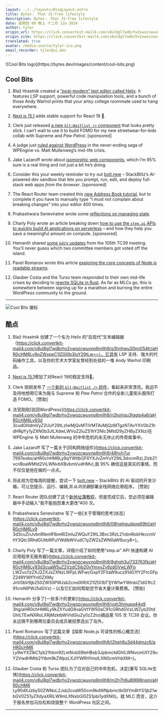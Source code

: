 ```yaml
---
layout: ../../layouts/BlogLayout.astro
title: Bytes： That JS-free lifestyle
description: Bytes： That JS-free lifestyle
date: 星期四 08 晚上 十二月 12o 2024
author: tyler
origin_url: https://click.convertkit-mail4.com/v8ul8gl7wdbrhv2vwozcwuvnp6mllh9/owhkhwur0nn0vgtv/aHR0cHM6Ly9ieXRlcy5kZXYvYXJjaGl2ZXMvMzUw
origin_site: https://click.convertkit-mail4.com/v8ul8gl7wdbrhv2vwozcwuvnp6mllh9/owhkhwur0nn0vgtv/aHR0cHM6Ly9ieXRlcy5kZXYvYXJjaGl2ZXMvMzUw
translated: true
avatar: /media-source/tyler-ico.png
email_recorder: tyler@ui.dev
---
```



<Reference client:only="react" title="Bytes： That JS-free lifestyle" url="https://click.convertkit-mail4.com/v8ul8gl7wdbrhv2vwozcwuvnp6mllh9/owhkhwur0nn0vgtv/aHR0cHM6Ly9ieXRlcy5kZXYvYXJjaGl2ZXMvMzUw" />

<Detail client:only="react">
	![Cool Bits logo](https://bytes.dev/images/content/cool-bits.png)

## Cool Bits

1.  Blaž Hrastnik created a [“post-modern” text editor called Helix](https://click.convertkit-mail4.com/v8ul8gl7wdbrhv2vwozcwuvnp6mllh9/g3hnhwu30nn054tr/aHR0cHM6Ly9oZWxpeC1lZGl0b3IuY29tLw==). It features LSP support, powerful code manipulation tools, and a bunch of those Andy Warhol prints that your artsy college roommate used to hang everywhere.
    
2.  [Next.js 15.1](https://click.convertkit-mail4.com/v8ul8gl7wdbrhv2vwozcwuvnp6mllh9/9qhzhdupexxem5u9/aHR0cHM6Ly9uZXh0anMub3JnL2Jsb2cvbmV4dC0xNS0x) adds stable support for React 19 🫡.
    
3.  Clerk just released [a new `&lt;Waitlist />` component](https://click.convertkit-mail4.com/v8ul8gl7wdbrhv2vwozcwuvnp6mllh9/3ohphdu7krrklkur/aHR0cHM6Ly9nby5jbGVyay5jb20vOVhUcUxSdg==) that looks pretty slick. I can’t wait to use it to build FOMO for my new streetwear-for-kids collab with Supreme and _Paw Patrol_. \[sponsored\]
    
4.  A judge just [ruled against WordPress](https://click.convertkit-mail4.com/v8ul8gl7wdbrhv2vwozcwuvnp6mllh9/n2hohqu3lgglp4a6/aHR0cHM6Ly93d3cudGhldmVyZ2UuY29tLzIwMjQvMTIvMTAvMjQzMTgzNTAvYXV0b21hdHRpYy1yZXN0b3JlLXdwLWVuZ2luZS1hY2Nlc3Mtd29yZHByZXNz) in the never-ending saga of WPEngine vs. Matt Mullenweg’s mid-life crisis.
    
5.  Jake Lazaroff wrote about [isomorphic web components](https://click.convertkit-mail4.com/v8ul8gl7wdbrhv2vwozcwuvnp6mllh9/48hvh7ur7997eobx/aHR0cHM6Ly9qYWtlbGF6YXJvZmYuY29tL3dvcmRzL2lzb21vcnBoaWMtd2ViLWNvbXBvbmVudHMv), which I’m 95% sure is a real thing and not just a bit he’s doing.
    
6.  Consider this your weekly reminder to try out [bolt.new](https://click.convertkit-mail4.com/v8ul8gl7wdbrhv2vwozcwuvnp6mllh9/wnh2h6uwl44l29s7/aHR0cHM6Ly9ib2x0Lm5ldy8=) – StackBlitz’s AI-powered dev sandbox that lets you prompt, run, edit, and deploy full-stack web apps _from the browser_. \[sponsored\]
    
7.  The React Router team created this [new Address Book tutorial](https://click.convertkit-mail4.com/v8ul8gl7wdbrhv2vwozcwuvnp6mllh9/reh8h9u0o77ol2u2/aHR0cHM6Ly9yZWFjdHJvdXRlci5jb20vdHV0b3JpYWxzL2FkZHJlc3MtYm9vaw==), but to complete it you have to manually type “I must not complain about breaking changes” into your editor 400 times.
    
8.  Prabashwara Seneviratne wrote some [reflections on managing state](https://click.convertkit-mail4.com/v8ul8gl7wdbrhv2vwozcwuvnp6mllh9/08hwhgudpxxp69hl/aHR0cHM6Ly93d3cuZnJvbnRlbmR1bmRlZmluZWQuY29tL3Bvc3RzL21vbnRobHkvcmVhY3Qtc3RhdGUtbWFuYWdlbWVudC1yZWZsZWN0aW9ucy8=).
    
9.  Charly Poly wrote an article breaking down [how to use the `step.ai` APIs to quickly build AI applications on serverless](https://click.convertkit-mail4.com/v8ul8gl7wdbrhv2vwozcwuvnp6mllh9/8ghqh3ul733763fk/aHR0cHM6Ly93d3cuaW5uZ2VzdC5jb20vYmxvZy9zdGVwLWFpLWZvci1zZXJ2ZXJsZXNzLWFpLWFwcGxpY2F0aW9ucz91dG1fY2FtcGFpZ249YWlfYnl0ZXMyJnV0bV9jb250ZW50PWJsb2cmdXRtX21lZGl1bT1jYW1wYWlnbiZ1dG1fc291cmNlPWJ5dGVz) – and how they help you save a meaningful amount on compute. \[sponsored\]
    
10.  Hemanth shared [some juicy updates](https://click.convertkit-mail4.com/v8ul8gl7wdbrhv2vwozcwuvnp6mllh9/vqh3hmupq44q93hg/aHR0cHM6Ly9kZXYudG8vaGVtYW50aC91cGRhdGVzLWZyb20tdGhlLTEwNXRoLXRjMzktbWVldGluZy0zZ2to) from the 105th TC39 meeting. You’ll never guess which two committee members got voted off the island.
    
11.  Pavel Romanov wrote this article [exploring the core concepts of Node.js readable streams](https://click.convertkit-mail4.com/v8ul8gl7wdbrhv2vwozcwuvnp6mllh9/l2heh6u3d44dmzc6/aHR0cHM6Ly9wYXZlbC1yb21hbm92LmNvbS9leHBsb3JpbmctdGhlLWNvcmUtY29uY2VwdHMtb2Ytbm9kZWpzLXJlYWRhYmxlLXN0cmVhbXM=).
    
12.  Glauber Costa and the Turso team responded to their own mid-life crises by deciding to [rewrite SQLite in Rust](https://click.convertkit-mail4.com/v8ul8gl7wdbrhv2vwozcwuvnp6mllh9/m2h7h6u8l99l6nsm/aHR0cHM6Ly90dXJzby50ZWNoL2Jsb2cvaW50cm9kdWNpbmctbGltYm8tYS1jb21wbGV0ZS1yZXdyaXRlLW9mLXNxbGl0ZS1pbi1ydXN0). As far as MLCs go, this is somewhere between signing up for a marathon and burning the entire WordPress community to the ground.
    

* * *


</Detail>

![Cool Bits 徽标](https://bytes.dev/images/content/cool-bits.png)

## 酷点

1. Blaž Hrastnik 创建了一个名为 Helix 的“后现代”文本编辑器（https://click.convertkit-mail4.com/v8ul8gl7wdbrhv2vwozcwuvnp6mllh9/g3hnhwu30nn054tr/aHR0cHM6Ly9oZWxpeC1lZGl0b3IuY29tLw==）。它具有 LSP 支持、强大的代码操作工具，以及你的艺术大学室友曾经到处挂的一堆 Andy Warhol 印刷品。

2. [Next.js 15.1](https://click.convertkit-mail4.com/v8ul8gl7wdbrhv2vwozcwuvnp6mllh9/9qhzhdupexxem5u9/aHR0cHM6Ly9uZXh0anMub3JnL2Jsb2cvbmV4dC0xNS0x)增加了对React 19的稳定支持🫡。

3. Clerk 刚刚发布了 [一个新的 `&lt;Waitlist />` 组件](https://click.convertkit-mail4.com/v8ul8gl7wdbrhv2vwozcwuvnp6mllh9/3ohphdu7krrklkur/aHR0cHM6Ly9nby5jbGVyay5jb20vOVhUcUxSdg==)，看起来非常漂亮。我迫不及待地想用它来为我与 Supreme 和 *Paw Patrol* 合作的全新儿童街头服饰打造 FOMO。 \[赞助]

4. 法官刚刚\[驳回WordPress]\(https://click.convertkit-mail4.com/v8ul8gl7wdbrhv2vwozcwuvnp6mllh9/n2hohqu3lgglp4a6/aHR0cHM6Ly93d 3cudGhldmVyZ2UuY29tLzIwMjQvMTIVMTAvMjQzMTgzNTAvYXV0b21hdHRpYy1yZXN0b3JlLXdwLWVuZ2luZS1hY2Nlc3Mtd29yZHByZXNz)在 WPEngine 与 Matt Mullenweg 的中年危机的永无休止的传奇故事中。

5. Jake Lazaroff 写了一篇关于\[同构网络组件]\(https://click.convertkit-mail4.com/v8ul8gl7wdbrhv2vwozcwuvnp6mllh9/48hvh7ur 7997eobx/aHR0chHM6Ly9qYWtlbGF6YXJvZmYuY29tL3dvcmRzL2lzb21vcnBoaWMtd2ViLWNvbXBvbmVudHMv),我 95% 确信这是真实的事情，而不仅仅是他在做的一点点。

6. 将此视为您每周的提醒，尝试一下 [bolt.new](https://click.convertkit-mail4.com/v8ul8gl7wdbrhv2vwozcwuvnp6mllh9/wnh2h6uwl44l29s7/aHR0cHM6Ly9ib2x0Lm5ldy8=) – StackBlitz 的 AI 驱动的开发沙箱，可让您提示、运行、编辑,并*从浏览器*部署全栈网络应用程序。 \[赞助]

7. React Router 团队创建了这个[新地址簿教程](https://click.convertkit-mail4.com/v8ul8gl7wdbrhv2vwozcwuvnp6mllh9/reh8h9u0o77ol2u2/aHR0cHM6Ly9yZWFjdHJvdXRlci5jb20vdHV0b3JpYWxzL2FkZHJlc3MtYm9vaw==)，但是完成它后，您必须在编辑器中手动输入“我不能抱怨重大更改”400 次。

8. Prabashwara Seneviratne 写了一些\[关于管理的思考]状态]\(https://click.convertkit-mail4.com/v8ul8gl7wdbrhv2vwozcwuvnp6mllh9/08hwhgudpxp69hl/aHR0cHM6Ly9 3d3cuZnJvbnRlbmR1bmRlZmluZWQuY29tL3Bvc3RzL21vbnRobHkvcmVhY3Qtc3RhdGUtbWFuYWdlbWVudC1yZWZsZWN0aW9ucy8=)。

9. Charly Poly 写了一篇文章，详细介绍了如何使用“step.ai” API 快速构建 AI 应用程序无服务器]\(https://click.convertkit-mail4.com/v8ul8gl7wdbrhv2vwozcwuvnp6mllh9/8ghqh3ul733763fk/aHR0cHM6Ly93d3cuaW5uZ2VzdC5jb20vYmxvZy9zdGVwLWFp LWZvci1zZXJ2ZXJsZXNzLWFpLWFwcGxpY2F0aW9ucz91dG1fY2FtcGFpZ249YWlfYnl0ZXMy JnV0bV9jb250ZW50PWJsb2cmdXRtX21lZGl1bT1jYW1wYWlnbiZ1dG1fc291cmNlPWJ5dGVz) – 以及它们如何帮助您节省大量计算费用。 \[赞助]

10. Hemanth 分享了\[一些多汁的更新]\(https://click.convertkit-mail4.com/v8ul8gl7wdbrhv2vwozcwuvnp6mllh9/vqh3hmupq44q9 3hg/aHR0chHM6Ly9kZXYudG8vaGVtYW50aC91cGRhdGVzLWZyb20tdGhlLTEwNXRoLXRjMzktbWVldGluZy0zZ2to)摘自第 105 次 TC39 会议。你永远猜不到哪两位委员会成员被投票选出了岛外。

11. Pavel Romanov 写了这篇文章【探索 Node.js 可读性的核心概念流]\(https://click.convertkit-mail4.com/v8ul8gl7wdbrhv2vwozcwuvnp6mllh9/l2heh6u3d44dmzc6/aHR0cHM6 Ly9wYXZlbC1yb21hbm92LmNvbS9leHBsb3JpbmctdGhlLWNvcmUtY29uY2VwdHMtb2Ytbm9kZWpzLXJlYWRhYmxlLXN0cmVhbXM=)。

12. Glauber Costa 和 Turso 团队为了应对自己的中年危机，决定\[重写 SQLite生锈]\(https://click.convertkit-mail4.com/v8ul8gl7wdbrhv2vwozcwuvnp6mllh9/m2h7h6u8l99l6nsm/aHR0cHM6 Ly90dXJzby50ZWNoL2Jsb2cvaW50cm9kdWNpbmctbGltYm8tYS1jb21wbGV0ZS1yZXdyaXRlLW9mLXNxbGl0ZS1pbi1ydXN0)。就 MLC 而言，这介于报名参加马拉松和烧毁整个 WordPress 社区之间。

***


